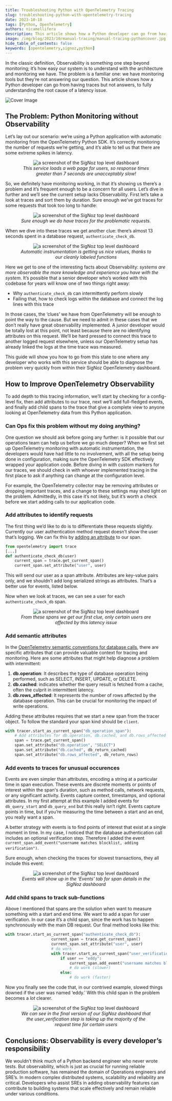 ```yaml
---
title: Troubleshooting Python with OpenTelemetry Tracing
slug: troubleshooting-python-with-opentelemetry-tracing
date: 2023-10-18
tags: [Python, OpenTelemetry]
authors: nicamellifera
description: This article shows how a Python developer can go from having traces but not answers, to fully understanding the root cause of a latency issue.
image: /img/blog/2023/10/manual-tracing/manual-tracing-pythoncover.jpg
hide_table_of_contents: false
keywords: [opentelemetry,signoz,python]
---
```


<head>
  <link rel="canonical" href="https://signoz.io/blog/troubleshooting-python-with-opentelemetry-tracing/"/>
</head>

In the classic definition, Observability is something one step beyond monitoring; it’s how easy our system is to understand with the architecture and monitoring we have. The problem is a familiar one: we have monitoring tools but they’re not answering our question. This article shows how a Python developer can go from having traces but not answers, to fully understanding the root cause of a latency issue.



![Cover Image](/img/blog/2023/10/manual-tracing/manual-tracing-pythoncover.webp)

## The Problem: Python Monitoring without Observability

Let’s lay out our scenario: we’re using a Python application with automatic monitoring from the OpenTelemetry Python SDK. It’s correctly monitoring the number of requests we’re getting, and it’s able to tell us that there are some extreme spikes in latency.

<figure data-zoomable align='center'>
    <img src="/img/blog/2023/10/manual-tracing/manual-tracing-python1.webp" alt="a screenshot of the SigNoz top level dashboard"/>
    <figcaption><i>This service loads a web page for users, so response times greater than 7 seconds are unacceptably slow!</i></figcaption>
</figure>

So, we definitely have monitoring working, in that it’s showing us there’s a problem and it’s frequent enough to be a concern for all users. Let’s dive in further and we’ll see the current setup lacks Observability. First let’s take a look at traces and sort them by duration. Sure enough we’ve got traces for some requests that took too long to handle:

<figure data-zoomable align='center'>
    <img src="/img/blog/2023/10/manual-tracing/manual-tracing-python2.webp" alt="a screenshot of the SigNoz top level dashboard"/>
    <figcaption><i>Sure enough we do have traces for the problematic requests.</i></figcaption>
</figure>

When we dive into these traces we get another clue: there’s almost 13 seconds spent in a database request, `authenticate_check_db`.

<figure data-zoomable align='center'>
<img src="/img/blog/2023/10/manual-tracing/manual-tracing-python3.webp" alt="a screenshot of the SigNoz top level dashboard"/>
<figcaption><i>Automatic instrumentation is getting us nice values, thanks to our cleanly labeled functions</i></figcaption>
</figure>

Here we get to one of the interesting facts about Observability: _systems are more observable the more knowledge and experience you have with the system._ It’s possible that a senior developer who’s worked with this codebase for years will know one of two things right away:

- Why `authenticate_check_db` can intermittently perform slowly
- Failing that, how to check logs within the database and connect the log lines with this trace

In those cases, the ‘clues’ we have from OpenTelemetry will be enough to point the way to the cause. But we need to admit in these cases that we don’t really have great observability implemented. A junior developer would be totally lost at this point, not least because there are no identifying attributes on this request. We’ll be hard pressed to connect this trace to another logged request elsewhere, unless our OpenTelemetry setup has already linked the logs at the time trace was measured.

This guide will show you how to go from this state to one where any developer who works with this service should be able to diagnose the problem very quickly from within their SigNoz OpenTelemetry dashboard.

## How to Improve OpenTelemetry Observability

To add depth to this tracing information, we’ll start by checking for a config-level fix, then add attributes to our trace, next we’ll add full-fledged events, and finally add child spans to the trace that give a complete view to anyone looking at OpenTelemetry data from this Python application.

### Can Ops fix this problem without my doing anything?

One question we should ask before going any further: is it possible that our operations team can help us before we go much deeper? When we first set up OpenTelemetry monitoring with automatic instrumentation, the developers would have had little to no involvement, with all the setup being done in configuration, making sure the OpenTelemetry SDK effectively wrapped your application code. Before diving in with custom markers for our traces, we should check in with whoever implemented tracing in the first place to ask if anything can change at the configuration level.

For example, the OpenTelemetry collector may be removing attributes or dropping important traces, and a change to these settings may shed light on the problem. Admittedly, in this case it’s not likely, but it’s worth a check before we start adding calls to our application code.

### Add attributes to identify requests

The first thing we’d like to do is to differentiate these requests slightly. Currently our user authentication method request doesn’t show the user that’s logging. We can fix this by <a href = "https://opentelemetry.io/docs/instrumentation/python/manual/" rel="noopener noreferrer nofollow" target="_blank">adding an attribute</a> to our span.

```python
from opentelemetry import trace
[...]
def authenticate_check_db(user)
	current_span = trace.get_current_span()
	current_span.set_attribute("user", user)
```

This will send our user as a span attribute. Attributes are key-value pairs only, and we shouldn’t add long serialized strings as attributes. That’s a better use for events, listed below.

Now when we look at traces, we can see a user for each `authenticate_check_db` span.

<figure data-zoomable align='center'>
<img src="/img/blog/2023/10/manual-tracing/manual-tracing-python4.webp" alt="a screenshot of the SigNoz top level dashboard"/>
<figcaption><i>From these spans we get our first clue, only certain users are affected by this latency issue</i></figcaption>
</figure>

### Add semantic attributes

In the <a href = "https://opentelemetry.io/docs/specs/semconv/database/database-spans/" rel="noopener noreferrer nofollow" target="_blank">OpenTelemetry semantic conventions for database calls</a>, there are specific attributes that can provide valuable context for tracing and monitoring. Here are some attributes that might help diagnose a problem with intermittent:

1. **db.operation**: It describes the type of database operation being performed, such as SELECT, INSERT, UPDATE, or DELETE.
2. **db.cached**: indicates whether the query result is fetched from a cache, often the culprit in intermittent latency.
3. **db.rows_affected**: It represents the number of rows affected by the database operation. This can be crucial for monitoring the impact of write operations.

Adding these attributes requires that we start a new span from the tracer object. To follow the standard your span kind should be `client`.

```python
with tracer.start_as_current_span("db_operation_span"):
    # Add attributes for db.operation, db.cached, and db.rows_affected
    span = trace.get_current_span()
    span.set_attribute("db.operation", "SELECT")
    span.set_attribute("db.cached", db_return_cached)
    span.set_attribute("db.rows_affected", db_return_rows)
```

### Add events to traces for unusual occurences

Events are even simpler than attributes, encoding a string at a particular time in span execution. These events are discrete moments or points of interest within the span's duration, such as method calls, network requests, or any significant activity. Events capture context, timestamps, and optional attributes. In my first attempt at this example I added events for `db_query_start` and `db_query_end` but this really isn’t right. Events capture points in time, but if you’re measuring the time between a start and an end, you really want a span.

A better strategy with events is to find points of interest that exist at a single moment in time. In my case, I noticed that the database authentication call includes an optional verification step. Therefore I added the event `current_span.add_event("username matches blocklist, adding verification")`.

Sure enough, when checking the traces for slowest transactions, they all include this event:

<figure data-zoomable align='center'>
<img src="/img/blog/2023/10/manual-tracing/manual-tracing-python5.webp" alt="a screenshot of the SigNoz top level dashboard"/>
<figcaption><i>Events will show up in the ‘Events’ tab for span details in the SigNoz dashboard</i></figcaption>
</figure>

### Add child spans to track sub-functions

Above I mentioned that spans are the solution when want to measure something with a start and end time. We want to add a span for user verification. In our case it’s a child span, since the work has to happen synchronously with the main DB request. Our final method looks like this:

```python
with tracer.start_as_current_span("authenticate_check_db"):
                    current_span = trace.get_current_span()
                    current_span.set_attribute("user", user)
                    # do work
                    with tracer.start_as_current_span("user_verification"):
                        if user == "eddy":
                            current_span.add_event("username matches blocklist, adding verification")
                            # do work (slower)
                        else:
                            # do work (faster)
```

Now you finally see the code that, in our contrived example, slowed things downed if the user was named ‘eddy.’ With this child span in the problem becomes a _lot_ clearer.

<figure data-zoomable align='center'>
<img src="/img/blog/2023/10/manual-tracing/manual-tracing-python6.webp" alt="a screenshot of the SigNoz top level dashboard"/>
<figcaption><i>We can see in the final version of our SigNoz dashboard that the user_verification step is taking up the majority of the request time for certain users</i></figcaption>
</figure>

## Conclusions: Observability is every developer’s responsibility

We wouldn’t think much of a Python backend engineer who never wrote tests. But observability, which is just as crucial for running reliable production software, has remained the domain of Operations engineers and SRE’s. In modern complex distributed systems, scalability and reliability are critical. Developers who assist SREs in adding observability features can contribute to building systems that scale effectively and remain reliable under various conditions.
